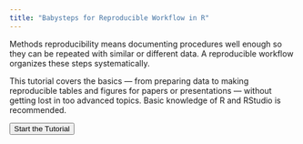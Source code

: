 ```yaml
---
title: "Babysteps for Reproducible Workflow in R"
---
```


Methods reproducibility means documenting procedures well enough so they can be repeated with similar or different data. A reproducible workflow organizes these steps systematically.

This tutorial covers the basics — from preparing data to making reproducible tables and figures for papers or presentations — without getting lost in too advanced topics. Basic knowledge of R and RStudio is recommended.

::: {.d-grid .gap-2}
<a href="babysteps.html" style="text-decoration: none;"> <button class="btn btn-lg btn-primary" type="button">Start the Tutorial</button> </a>
:::
